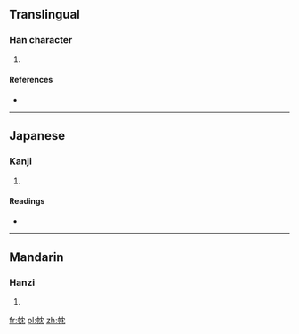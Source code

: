 ==Translingual==

===Han character===
{{Han char|rn=50|rad=巾|as=04|sn=7|four=4421<sub>2</sub>|canj=中月中月山 (LBLBU)}}

# {{defn|Han|sort=巾04}}

====References====
* {{Han ref|kx=0329.270|dkj=08822|dj=0634.360|hdz=10732.100|uh=5E0E|ud=24078|bh=CACC|bd=51916}}

----

==Japanese==

===Kanji===
{{ja-kanji|grade=|rs=巾04}}

# {{defn|lang=ja|sort=巾04}}

====Readings====
* {{ja-readings|on=[[たん]] (tan), [[とん]] (ton)|kun=}}

----

==Mandarin==

===Hanzi===
{{cmn-hanzi|pin=[[dàn]] ([[dan4]])|wg=tan<sup>4</sup>}}

# {{defn|lang=cmn|sort=巾04}}

[[fr:帎]]
[[pl:帎]]
[[zh:帎]]